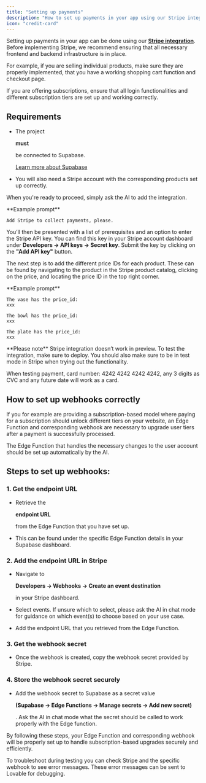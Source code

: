 ```yaml
---
title: "Setting up payments"
description: "How to set up payments in your app using our Stripe integration"
icon: "credit-card"
---
```


Setting up payments in your app can be done using our [**Stripe integration**](https://lovable.dev/blog/how-to-connect-stripe-lovable). Before implementing Stripe, we recommend ensuring that all necessary frontend and backend infrastructure is in place.

<Note>
  For example, if you are selling individual products, make sure they are properly implemented, that you have a working shopping cart function and checkout page.

  If you are offering subscriptions, ensure that all login functionalities and different subscription tiers are set up and working correctly.
</Note>

## **Requirements**

* The project 

  **must**

   be connected to Supabase. 

  [Learn more about Supabase](https://docs.lovable.dev/integrations/supabase)

* You will also need a Stripe account with the corresponding products set up correctly.

When you're ready to proceed, simply ask the AI to add the integration.

<Note>
  **Example prompt**

  ```
  Add Stripe to collect payments, please.
  ```
</Note>

You’ll then be presented with a list of prerequisites and an option to enter the Stripe API key. You can find this key in your Stripe account dashboard under **Developers → API keys → Secret key**. Submit the key by clicking on the **"Add API key"** button.

The next step is to add the different price IDs for each product. These can be found by navigating to the product in the Stripe product catalog, clicking on the price, and locating the price ID in the top right corner.

<Note>
  **Example prompt**

  ```
  The vase has the price_id:
  xxx

  The bowl has the price_id:
  xxx

  The plate has the price_id:
  xxx
  ```
</Note>

<Note>
  **Please note**
  Stripe integration doesn’t work in preview. To test the integration, make sure to deploy. You should also make sure to be in test mode in Stripe when trying out the functionality.

  When testing payment, card number: 4242 4242 4242 4242, any 3 digits as CVC and any future date will work as a card.
</Note>

## How to set up webhooks correctly

If you for example are providing a subscription-based model where paying for a subscription should unlock different tiers on your website, an Edge Function and corresponding webhook are necessary to upgrade user tiers after a payment is successfully processed.

<Note>
  The Edge Function that handles the necessary changes to the user account should be set up automatically by the AI.
</Note>

## **Steps to set up webhooks:**

### **1. Get the endpoint URL**

* Retrieve the 

  **endpoint URL**

   from the Edge Function that you have set up.

* This can be found under the specific Edge Function details in your Supabase dashboard.

### **2. Add the endpoint URL in Stripe**

* Navigate to 

  **Developers → Webhooks → Create an event destination**

   in your Stripe dashboard.

* Select events. If unsure which to select, please ask the AI in chat mode for guidance on which event(s) to choose based on your use case.

* Add the endpoint URL that you retrieved from the Edge Function.

### **3. Get the webhook secret**

* Once the webhook is created, copy the webhook secret provided by Stripe.

### **4. Store the webhook secret securely**

* Add the webhook secret to Supabase as a secret value 

  **(Supabase → Edge Functions → Manage secrets → Add new secret)**

  . Ask the AI in chat mode what the secret should be called to work properly with the Edge function.

By following these steps, your Edge Function and corresponding webhook will be properly set up to handle subscription-based upgrades securely and efficiently.

<Note>
  To troubleshoot during testing you can check Stripe and the specific webhook to see error messages. These error messages can be sent to Lovable for debugging.
</Note>